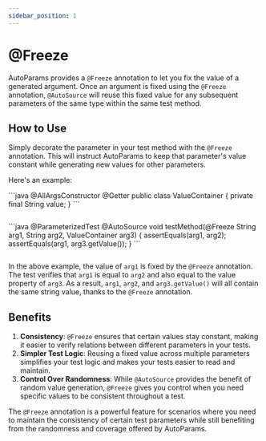 ```yaml
---
sidebar_position: 1
---
```



# @Freeze

AutoParams provides a `@Freeze` annotation to let you fix the value of a generated argument. Once an argument is fixed using the `@Freeze` annotation, `@AutoSource` will reuse this fixed value for any subsequent parameters of the same type within the same test method.

## How to Use

Simply decorate the parameter in your test method with the `@Freeze` annotation. This will instruct AutoParams to keep that parameter's value constant while generating new values for other parameters.

Here's an example:

<JavaKotlinCodeBlock>
```java
@AllArgsConstructor
@Getter
public class ValueContainer {
    private final String value;
}
```

```kotlin

```
</JavaKotlinCodeBlock>

<JavaKotlinCodeBlock>
```java
@ParameterizedTest
@AutoSource
void testMethod(@Freeze String arg1, String arg2, ValueContainer arg3) {
    assertEquals(arg1, arg2);
    assertEquals(arg1, arg3.getValue());
}
```

```kotlin

```
</JavaKotlinCodeBlock>

In the above example, the value of `arg1` is fixed by the `@Freeze` annotation. The test verifies that `arg1` is equal to `arg2` and also equal to the value property of `arg3`. As a result, `arg1`, `arg2`, and `arg3.getValue()` will all contain the same string value, thanks to the `@Freeze` annotation.

## Benefits

1. **Consistency**: `@Freeze` ensures that certain values stay constant, making it easier to verify relations between different parameters in your tests.
1. **Simpler Test Logic**: Reusing a fixed value across multiple parameters simplifies your test logic and makes your tests easier to read and maintain.
1. **Control Over Randomness**: While `@AutoSource` provides the benefit of random value generation, `@Freeze` gives you control when you need specific values to be consistent throughout a test.

The `@Freeze` annotation is a powerful feature for scenarios where you need to maintain the consistency of certain test parameters while still benefiting from the randomness and coverage offered by AutoParams.
